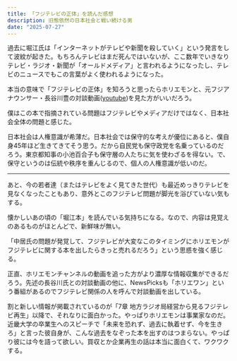 ```yaml
---
title: 「フジテレビの正体」を読んだ感想
description: 旧態依然の日本社会と戦い続ける男
date: "2025-07-27"
---
```


過去に堀江氏は「インターネットがテレビや新聞を殺していく」という発言をして波紋が起きた。もちろんテレビはまだ死んではいないが、ここ数年でいきなりテレビ・ラジオ・新聞が「オールドメディア」と言われるようになったし、テレビのニュースでもこの言葉がよく使われるようになった。

本当の意味で「フジテレビの正体」を知ろうと思ったらホリエモンと、元フジアナウンサー・長谷川豊の対談動画([youtube](https://youtu.be/V7xXAJ7upeQ?si=-yjaiA9DeKi4I6NX))を見た方がいいだろう。

僕はこの本で指摘されている問題はフジテレビやメディアだけではなく、日本社会全体の問題と感じた。

日本社会は人権意識が希薄だ。日本社会では保守的な考えが優位にあると、僕自身45年ほど生きてきてそう思う。だから自民党も保守政党を名乗っているのだろう。東京都知事の小池百合子も保守層の人たちに気を使わざるを得ない。で、保守というのは伝統や秩序を重んじるので、個人の人権意識が低いのだ。

---

あと、今の若者達（またはテレビをよく見てきた世代）も最近めっきりテレビを見なくなったこともあり、意外とこのフジテレビ問題が脚光を浴びていない気もする。

懐かしいあの頃の「堀江本」を読んでいる気持ちになる。なので、内容は見覚えのあるものがほとんどで、新鮮味が無い。

「中居氏の問題が発覚して、フジテレビが大変なこのタイミングにホリエモンがフジテレビに関する本を出したらきっと売れるだろう」という思惑を強く感じる。

正直、ホリエモンチャンネルの動画を追った方がより濃厚な情報収集ができるだろう。先述の長谷川氏との対談動画の他に、NewsPicksも「ホリエワン」という番組があるのでフジテレビ関係の人を呼んで対談動画を出している。

割と新しい情報が掲載されているのが「7章 地方ラジオ局経営から見るフジテレビ再生」以降で、それなりに面白かった。やっぱりホリエモンは事業家なのだ。近畿大学の卒業生へのスピーチで「未来を恐れず、過去に執着せず、今を生きろ」と言った彼自身が、こんな過去をなぞった本を出すのはつまらない。やっぱり彼には今を語って欲しい。買収とか企業再生の話は本当に面白くて、ワクワクする。
